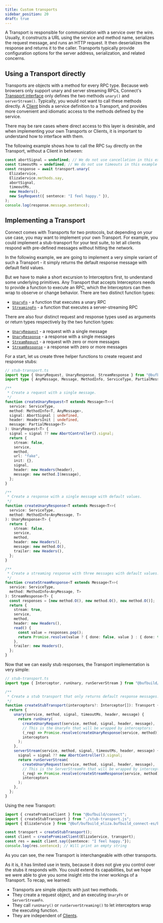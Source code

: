 ```yaml
---
title: Custom transports
sidebar_position: 20
draft: true
---
```


A Transport is responsible for communication with a service over the wire.
Usually, it constructs a URL using the service and method name, serializes
the request message, and runs an HTTP request. It then deserializes the
response and returns it to the caller. Transports typically provide
configuration options for the server address, serialization, and related
concerns.

## Using a Transport directly

Transports are objects with a method for every RPC type. Because web browsers
only support unary and server streaming RPCs, Connect's [Transport interface](https://github.com/bufbuild/connect-web/blob/614cf0b8278df83e4af22cd70201fd848d9d3ba4/packages/connect-web/src/transport.ts#L24)
only defines the two methods `unary()` and `serverStream()`. Typically, you
would not want to call these methods directly. A [Client](/docs/web/using-clients)
binds a service definition to a Transport, and provides more convenient and
idiomatic access to the methods defined by the service.

There may be rare cases where direct access to this layer is desirable, and
when implementing your own Transports or Clients, it is important to
understand how to interface with them.

The following example shows how to call the RPC `Say` directly on the
Transport, without a Client in between:

```ts
const abortSignal = undefined; // We do not use cancellation in this example
const timeoutMs = undefined; // We do not use timeouts in this example
const response = await transport.unary(
  ElizaService,
  ElizaService.methods.say,
  abortSignal,
  timeoutMs,
  new Headers(),
  new SayRequest({ sentence: "I feel happy." }),
);
console.log(response.message.sentence);
```

## Implementing a Transport

Connect comes with Transports for two protocols, but depending on your
use case, you may want to implement your own Transport. For example, you
could implement a stub-transport for your test suite, to let all clients
respond with pre-defined messages without hitting the network.

In the following example, we are going to implement a very simple variant
of such a Transport - it simply returns the default response message with
default field values.

But we have to make a short excursion to Interceptors first, to understand
some underlying primitives. Any Transport that accepts Interceptors needs to
provide a function to execute an RPC, which the Interceptors can then wrap
to observe or change behavior. There are two distinct function types:

- [`UnaryFn`](https://github.com/bufbuild/connect-es/blob/755dda7fdb9b9a70e70dd64e08771fa87c253fa9/packages/connect-core/src/interceptor.ts#L58) -
  a function that executes a unary RPC
- [`StreamingFn`](https://github.com/bufbuild/connect-es/blob/755dda7fdb9b9a70e70dd64e08771fa87c253fa9/packages/connect-core/src/interceptor.ts#L70) -
  a function that executes a server-streaming RPC

There are also four distinct request and response types used as arguments
or return types respectively by the two function types:

- [`UnaryRequest`](https://github.com/bufbuild/connect-es/blob/755dda7fdb9b9a70e70dd64e08771fa87c253fa9/packages/connect-core/src/interceptor.ts#L82) -
  a request with a single message
- [`UnaryResponse`](https://github.com/bufbuild/connect-es/blob/755dda7fdb9b9a70e70dd64e08771fa87c253fa9/packages/connect-core/src/interceptor.ts#L102) -
  a response with a single messages
- [`StreamRequst`](https://github.com/bufbuild/connect-es/blob/755dda7fdb9b9a70e70dd64e08771fa87c253fa9/packages/connect-core/src/interceptor.ts#L122) -
  a request with zero or more messages
- [`StreamResponse`](https://github.com/bufbuild/connect-es/blob/755dda7fdb9b9a70e70dd64e08771fa87c253fa9/packages/connect-core/src/interceptor.ts#L146) -
  a response with zero or more messages

For a start, let us create three helper functions to create request and
response stubs:

```ts
// stub-transport.ts
import type { UnaryRequest, UnaryResponse, StreamResponse } from "@bufbuild/connect";
import type { AnyMessage, Message, MethodInfo, ServiceType, PartialMessage } from "@bufbuild/protobuf";

/**
 * Create a request with a single message.
 */
function createUnaryRequest<T extends Message<T>>(
  service: ServiceType,
  method: MethodInfo<T, AnyMessage>,
  signal: AbortSignal | undefined,
  header: HeadersInit | undefined,
  message: PartialMessage<T>
): UnaryRequest<T> {
  signal = signal ?? new AbortController().signal;
  return {
    stream: false,
    service,
    method,
    url: "fake",
    init: {},
    signal,
    header: new Headers(header),
    message: new method.I(message),
  };
}

/**
 * Create a response with a single message with default values.
 */
function createUnaryResponse<T extends Message<T>>(
  service: ServiceType,
  method: MethodInfo<AnyMessage, T>
): UnaryResponse<T> {
  return {
    stream: false,
    service,
    method,
    header: new Headers(),
    message: new method.O(),
    trailer: new Headers(),
  };
}

/**
 * Create a streaming response with three messages with default values.
 */
function createStreamResponse<T extends Message<T>>(
  service: ServiceType,
  method: MethodInfo<AnyMessage, T>
): StreamResponse<T> {
  const responses = [new method.O(), new method.O(), new method.O()];
  return {
    stream: true,
    service,
    method,
    header: new Headers(),
    read() {
      const value = responses.pop();
      return Promise.resolve(value ? { done: false, value } : { done: true });
    },
    trailer: new Headers(),
  };
}
```

Now that we can easily stub responses, the Transport implementation is very
simple:

```ts
// stub-transport.ts
import type { Interceptor, runUnary, runServerStream } from "@bufbuild/connect-web";

/**
 * Create a stub transport that only returns default response messages.
 */
function createStubTransport(interceptors?: Interceptor[]): Transport {
  return {
    unary(service, method, signal, timeoutMs, header, message) {
      return runUnary(
        createUnaryRequest(service, method, signal, header, message),
        // This is the UnaryFn that will be wrapped by interceptors:
        (_req) => Promise.resolve(createUnaryResponse(service, method)),
        interceptors
      );
    },
    serverStream(service, method, signal, timeoutMs, header, message) {
      signal = signal ?? new AbortController().signal;
      return runServerStream(
        createUnaryRequest(service, method, signal, header, message),
        // This is the ServerStreamFn that will be wrapped by interceptors:
        (_req) => Promise.resolve(createStreamResponse(service, method)),
        interceptors
      );
    },
  };
}
```

Using the new Transport:

```ts
import { createPromiseClient } from "@bufbuild/connect";
import { createStubTransport } from "./stub-transport.js";
import { ElizaService } from "@buf/bufbuild_eliza.bufbuild_connect-es/buf/connect/demo/eliza/v1/eliza_connect";

const transport = createStubTransport();
const client = createPromiseClient(ElizaService, transport);
const res = await client.say({sentence: "I feel happy."});
console.log(res.sentence); // Will print an empty string
```

As you can see, the new Transport is interchangeable with other transports.

As it is, it has limited use in tests, because it does not give you control
over the stubs it responds with. You could extend its capabilities, but we
hope we were able to give you some insight into the inner workings of a
Transport. To recap, we learned:
- Transports are simple objects with just two methods.
- They create a request object, and an executing `UnaryFn` or `ServerStreamFn`.
- They call `runUnary()` or `runServerStreaming()` to let interceptors wrap the executing function.
- They are independent of [Clients](/docs/web/using-clients).

